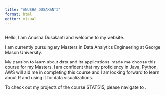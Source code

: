 ```yaml
---
title: "ANUSHA DUSAKANTI"
format: html
editor: visual
---
```


## 

Hello, I am Anusha Dusakanti and welcome to my website.

I am currently pursuing my Masters in Data Analytics Engineering at George Mason University.

My passion to learn about data and its applications, made me choose this course for my Masters. I am confident that my proficiency in Java, Python, AWS will aid me in completing this course and I am looking forward to learn about R and using it for data visualizations.

To check out my projects of the course STAT515, please navigate to .
